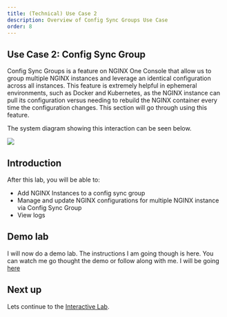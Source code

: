 ```yaml
---
title: (Technical) Use Case 2
description: Overview of Config Sync Groups Use Case
order: 8
---
```


## Use Case 2: Config Sync Group

Config Sync Groups is a feature on NGINX One Console that allow us to group multiple NGINX instances and leverage an
identical configuration across all instances. This feature is extremely helpful in ephemeral environments, such as
Docker and Kubernetes, as the NGINX instance can pull its configuration versus needing to rebuild the NGINX container
every time the configuration changes. This section will go through using this feature.

The system diagram showing this interaction can be seen below.

![](media/upskill/presentation-5.png)

## Introduction

After this lab, you will be able to:

- Add NGINX Instances to a config sync group
- Manage and update NGINX configurations for multiple NGINX instance via Config Sync Group
- View logs

## Demo lab

I will now do a demo lab. The instructions I am going though is here. You can watch me go thought the demo or follow
along with me. I will be going [here](nginx-one-2.mdx#config-sync-groups)

## Next up

Lets continue to the [Interactive Lab](nginx-one-9.mdx).
